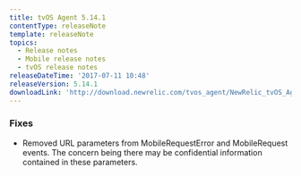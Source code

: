 ```yaml
---
title: tvOS Agent 5.14.1
contentType: releaseNote
template: releaseNote
topics:
  - Release notes
  - Mobile release notes
  - tvOS release notes
releaseDateTime: '2017-07-11 10:48'
releaseVersion: 5.14.1
downloadLink: 'http://download.newrelic.com/tvos_agent/NewRelic_tvOS_Agent_5.14.1.zip'
---
```


### Fixes

* Removed URL parameters from MobileRequestError and MobileRequest events. The concern being there may be confidential information contained in these parameters.
